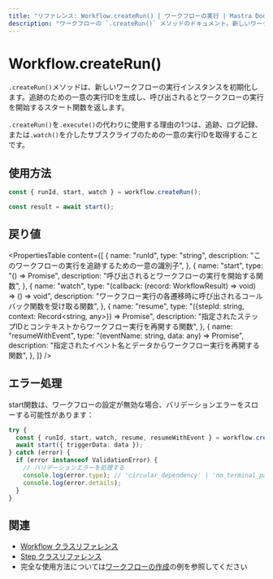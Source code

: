 ---
title: "リファレンス: Workflow.createRun() | ワークフローの実行 | Mastra Docs"
description: "ワークフローの `.createRun()` メソッドのドキュメント。新しいワークフロー実行インスタンスを初期化します。"
---

# Workflow.createRun()

`.createRun()`メソッドは、新しいワークフローの実行インスタンスを初期化します。追跡のための一意の実行IDを生成し、呼び出されるとワークフローの実行を開始するスタート関数を返します。

`.createRun()`を`.execute()`の代わりに使用する理由の1つは、追跡、ログ記録、または`.watch()`を介したサブスクライブのための一意の実行IDを取得することです。

## 使用方法

```typescript
const { runId, start, watch } = workflow.createRun();

const result = await start();
```

## 戻り値

<PropertiesTable
  content={[
    {
      name: "runId",
      type: "string",
      description: "このワークフローの実行を追跡するための一意の識別子",
    },
    {
      name: "start",
      type: "() => Promise<WorkflowResult>",
      description: "呼び出されるとワークフローの実行を開始する関数",
    },
    {
      name: "watch",
      type: "(callback: (record: WorkflowResult) => void) => () => void",
      description:
        "ワークフロー実行の各遷移時に呼び出されるコールバック関数を受け取る関数",
    },
    {
      name: "resume",
      type: "({stepId: string, context: Record<string, any>}) => Promise<WorkflowResult>",
      description:
        "指定されたステップIDとコンテキストからワークフロー実行を再開する関数",
    },
    {
      name: "resumeWithEvent",
      type: "(eventName: string, data: any) => Promise<WorkflowResult>",
      description:
        "指定されたイベント名とデータからワークフロー実行を再開する関数",
    },
  ]}
/>

## エラー処理

start関数は、ワークフローの設定が無効な場合、バリデーションエラーをスローする可能性があります：

```typescript
try {
  const { runId, start, watch, resume, resumeWithEvent } = workflow.createRun();
  await start({ triggerData: data });
} catch (error) {
  if (error instanceof ValidationError) {
    // バリデーションエラーを処理する
    console.log(error.type); // 'circular_dependency' | 'no_terminal_path' | 'unreachable_step'
    console.log(error.details);
  }
}
```

## 関連

- [Workflow クラスリファレンス](./workflow.mdx)
- [Step クラスリファレンス](./step-class.mdx)
- 完全な使用方法については[ワークフローの作成](../../../examples/workflows/creating-a-workflow.mdx)の例を参照してください

```

```
